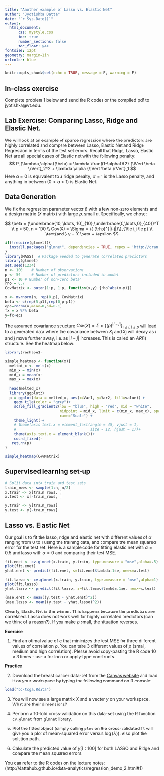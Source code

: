 ```yaml
---
title: "Another example of Lasso vs. Elastic Net"
author: "Jyotishka Datta"
date: "`r Sys.Date()`"
output: 
  html_document:
      css: mystyle.css
      toc: true
      number_sections: false
      toc_float: yes
fontsize: 12pt
geometry: margin=1in
urlcolor: blue
---
```


```r
knitr::opts_chunk$set(echo = TRUE, message = F, warning = F)
```

## In-class exercise 

Complete problem 1 below and send the R codes or the compiled pdf to jyotishka@vt.edu. 

## Lab Exercise: Comparing Lasso, Ridge and Elastic Net. 

We will look at an example of sparse regression where the predictors are highly correlated and compare between Lasso, Elastic Net and Ridge Regression in terms of the test set errors. Recall that  Ridge, Lasso, Elastic Net are all special cases of Elastic net with the following penalty: 
$$
P_{\lambda,\alpha}(\beta) = \lambda \frac{(1-\alpha)}{2} {\lVert \beta \rVert}_2^2 + \lambda \alpha {\lVert \beta \rVert}_1
$$
Here $\alpha = 0$ is equivalent to a ridge penalty, $\alpha = 1$ is the Lasso penalty, and anything in between ($0 < \alpha < 1)$ is Elastic Net. 


## Data Generation 

We fix the regression parameter vector $\beta$ with a few non-zero elements and a design matrix ($X$ matrix) with large $p$, small $n$. Specifically, we chose:


$$
\beta = (\underbrace{10, \ldots, 10}_{10},\underbrace{0,\ldots,0}_{40})^T \\
p = 50, n = 100 \\
Cov(X) = \Sigma = \{ (\rho)^{|i-j|}\}_{1\le i,j \le p} \\
\text{and } y = X \beta + \epsilon 
$$

```r
if(!require(glmnet)){
  install.packages("glmnet", dependencies = TRUE, repos = 'http://cran.rstudio.com')
}
library(MASS)  # Package needed to generate correlated precictors
library(glmnet)
set.seed(1234)
n <- 100    # Number of observations
p <- 50     # Number of predictors included in model
p1 <- 10 # Number of non-zero beta'
rho = 0.7
CovMatrix <- outer(1:p, 1:p, function(x,y) {rho^abs(x-y)})

x <- mvrnorm(n, rep(0,p), CovMatrix)
beta <- c(rep(5,p1),rep(0,p-p1))
eps=rnorm(n,mean=0,sd=0.1)
fx = x %*% beta
y=fx+eps
```

The assumed covariance structure $Cov(X) = \Sigma = \{(\rho)^{|i-j|}\}_{1\le i,j \le p}$ will lead to a generated data where the covariance between $X_i$ and $X_j$ will decay as $i$ and $j$ move further away, i.e. as $|i-j|$ increases. This is called an $AR(1)$ structure. See the heatmap below:

```r
library(reshape2)

simple_heatmap <- function(x){
  melted_x <- melt(x)
  min_x = min(x)
  mid_x = mean(x)
  max_x = max(x)
  
  head(melted_x)
  library(ggplot2)
  p = ggplot(data = melted_x, aes(x=Var1, y=Var2, fill=value)) + 
    geom_tile(color = "grey")+
    scale_fill_gradient2(low = "blue", high = "red", mid = "white", 
                         midpoint = mid_x, limit = c(min_x, max_x), space = "Lab", 
                         name="Scale") +
    theme_light()+ 
    # theme(axis.text.x = element_text(angle = 45, vjust = 1,
    #                                  size = 12, hjust = 1))+
    theme(axis.text.x = element_blank())+
    coord_fixed()
   return(p)
}

simple_heatmap(CovMatrix)
```

## Supervised learning set-up 

```r

# Split data into train and test sets
train_rows <- sample(1:n, n/2)
x.train <- x[train_rows, ]
x.test <- x[-train_rows, ]

y.train <- y[train_rows]
y.test <- y[-train_rows]
```

## Lasso vs. Elastic Net 

Our goal is to fit the lasso, ridge and elastic net with different values of $\alpha$ ranging from $0$ to $1$ using the training data, and compare the mean squared error for the test set. Here is a sample code for fitting elastic net with $\alpha = 0.5$ and lasso with $\alpha = 0$ and comparing their test MSE. 

```r
fit.enet <- cv.glmnet(x.train, y.train, type.measure = "mse",alpha=.5)
plot(fit.enet)
yhat.enet <- predict(fit.enet, s=fit.enet$lambda.1se, newx=x.test)

fit.lasso <- cv.glmnet(x.train, y.train, type.measure = "mse",alpha=1)
plot(fit.lasso)
yhat.lasso <- predict(fit.lasso, s=fit.lasso$lambda.1se, newx=x.test)

(mse.enet <- mean((y.test - yhat.enet)^2))
(mse.lasso <- mean((y.test - yhat.lasso)^2))
```

Clearly, Elastic Net is the winner. This happens because the predictors are correlated. Lasso does not work well for highly correlated predictors (can we think of a reason?). If you make $\rho$ small, the situation reverses. 

**Exercise** 

1. Find an otimal value of $\alpha$ that minimizes the test MSE for three different values of correlation $\rho$. You can take $3$ different values of $\rho$ (small, medium and high correlation). Please avoid copy-pasting the R code $10 \times 3$ times - use a for loop or apply-type constructs. 


**Practice**

2. Download the breast cancer data-set from the [Canvas website](https://canvas.vt.edu/courses/151354/files/folder/datasets) and load it on your workspace by typing the following command on R console: 

```R
load("bc-tcga.Rdata")
```

3. You will now see a large matrix $X$ and a vector $y$ on your workspace. What are their dimensions?

4. Perform a 10-fold cross-validation on this data-set using the R function `cv.glmnet` from `glmnet` library. 

5. Plot the fitted object (simply calling `plot` on the cross-validated fit will give you a plot of mean-squared error versus $\log(\lambda)$). Also plot the solution path. 

6. Calculate the predicted value of $y[1:100]$ for both LASSO and Ridge and compare the mean squared errors. 

You can refer to the R codes on the lecture
notes: (http://dattahub.github.io/data-analytics/regression_demo_2.html#1)

